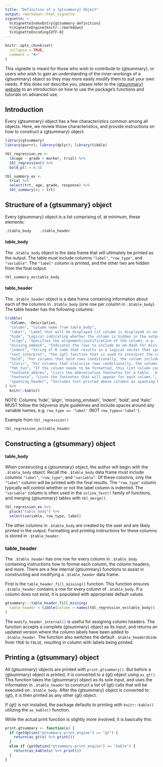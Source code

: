 ```yaml
---
title: "Definition of a {gtsummary} Object"
output: rmarkdown::html_vignette
vignette: >
  %\VignetteIndexEntry{gtsummary_definition}
  %\VignetteEngine{knitr::rmarkdown}
  %\VignetteEncoding{UTF-8}
---
```


```r
knitr::opts_chunk$set(
  collapse = TRUE,
  comment = "#>"
)
```

This vignette is meant for those who wish to contribute to {gtsummary}, or users who wish to gain an understanding of the inner-workings of a {gtsummary} object so they may more easily modify them to suit your own needs.
If this does not describe you, please refer to the [{gtsummary} website](http://www.danieldsjoberg.com/gtsummary/) to an introduction on how to use the package's functions and tutorials on advanced use.

## Introduction

Every {gtsummary} object has a few characteristics common among all objects.
Here, we review those characteristics, and provide instructions on how to construct a {gtsummary} object.

```r
library(gtsummary)
library(purrr); library(dplyr); library(tibble)

tbl_regression_ex <-
  lm(age ~ grade + marker, trial) %>%
  tbl_regression() %>%
  bold_p(t = 0.5) 

tbl_summary_ex <-
  trial %>%
  select(trt, age, grade, response) %>%
  tbl_summary(by = trt)
```

## Structure of a {gtsummary} object

Every {gtsummary} object is a list comprising of, at minimum, these elements:

```r
.$table_body    .$table_header         
```

#### table_body

The `.$table_body` object is the data frame that will ultimately be printed as the output.
The table must include columns `"label"`, `"row_type"`, and `"variable"`.
The `"label"` column is printed, and the other two are hidden from the final output.

```r
tbl_summary_ex$table_body
```

#### table_header

The `.$table_header` object is a data frame containing information about each of the columns in `.$table_body` (one row per column in `.$table_body`).
The table header has the following columns:

```r
tribble(
  ~Column, ~Description,
  "column", "Column name from table_body",
  "label", "Label that will be displayed (if column is displayed in output)",
  "hide", "Logical indicating whether the column is hidden in the output",
  "align", "Specifies the alignment/justification of the column, e.g. 'center' or 'left'",
  "missing_emdash", "Indicates the rows to include an em-dash for missing cells. For example `row_ref == TRUE` in `tbl_regression()`",
  "indent", "String of R code that results in a logical vector that specifies rows to indent, e.g. `row_type != 'label'`",
  "text_interpret", "the {gt} function that is used to interpret the column label",
  "bold", "For columns that bold rows conditionally, the column includes a string of R code that results in a logical vector indicating the rows to bold For example, `row_type == 'label'`",
  "italic", "For columns that italicize rows conditionally, the column includes a string of R code that results in a logical vector indicating the rows to italicize. For example, `row_type == 'label'`",
  "fmt_fun", "If the column needs to be formatted, this list column contains the function that performs the formatting.  Note, this is the function object; not the character name of a function.",
  "footnote_abbrev", "Lists the abbreviation footnotes for a table.  All abbreviation footnotes are collated into a single footnote.  For example, 'OR = Odds Ratio' and 'CI = Confidence Interval' appear in a single footnote.",
  "footnote", "Lists the footnotes that will appear for each column.",
  "spanning_header", "Includes text printed above columns as spanning headers. See `tbl_merge(...)$table_header` output for example of use."
) %>%
  knitr::kable() 
```

NOTE: Columns 'hide', 'align', 'missing_emdash', 'indent', 'bold', and 'italic' MUST follow the tidyverse style guidelines and include spaces around any variable names, e.g. `row_type == 'label'` (NOT `row_type=='label'`).

Example from `tbl_regression()`

```r
tbl_regression_ex$table_header
```

## Constructing a {gtsummary} object

#### table_body

When constructing a {gtsummary} object, the author will begin with the `.$table_body` object.
Recall the `.$table_body` data frame must include columns `"label"`, `"row_type"`, and `"variable"`.
Of these columns, only the `"label"` column will be printed with the final results.
The `"row_type"` column typically will control whether or not the label column is indented.
The `"variable"` column is often used in the `inline_text()` family of functions, and merging {gtsummary} tables with `tbl_merge()`.

```r
tbl_regression_ex %>%
  pluck("table_body") %>%
  select(variable, row_type, label)
```

The other columns in `.$table_body` are created by the user and are likely printed in the output.
Formatting and printing instructions for these columns is stored in `.$table_header`.

### table_header

The `.$table_header` has one row for every column in `.$table_body` containing instructions how to format each column, the column headers, and more.
There are a few internal {gtsummary} functions to assist in constructing and modifying a `.$table_header` data frame.

First is the `table_header_fill_missing()` function.
This function ensures `.$table_header` contains a row for every column of `.$table_body`.
If a column does not exist, it is populated with appropriate default values.

```r
gtsummary:::table_header_fill_missing(
  table_header = tibble(column = names(tbl_regression_ex$table_body))
) 
```

The `modify_header_internal()` is useful for assigning column headers.
The function accepts a complete {gtsummary} object as its input, and returns an updated version where the column labels have been added to `.$table_header`.
The function also switches the default `.$table_header$hide` from `TRUE` to `FALSE`, resulting in column with labels being printed.

## Printing a {gtsummary} object

All {gtsummary} objects are printed with `print.gtsummary()`.
But before a {gtsummary} object is printed, it is converted to a {gt} object using `as_gt()`.
This function takes the {gtsummary} object as its sole input, and uses the information in `.$table_header` to construct a list of {gt} calls that will be executed on `.$table_body`.
After the {gtsummary} object is converted to {gt}, it is then printed as any other {gt} object.

If {gt} is not installed, the package defaults to printing with `knitr::kable()` utilizing the `as_kable()` function.

While the actual print function is slightly more involved, it is basically this:

```r
print.gtsummary <- function(x) {
  if (getOption("gtsummary.print_engine") == "gt") {
    return(as_gt(x) %>% print())
  }
  else if (getOption("gtsummary.print_engine") == "kable") {
    return(as_kable(x) %>% print())
  }
}

```


